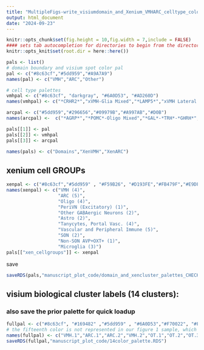 ```yaml
---
title: "MultipleFigs-write_visiumdomain_and_Xenium_VMHARC_celltype_colorpalettes"
output: html_document
date: "2024-09-23"
---
```


```r
knitr::opts_chunk$set(fig.height = 10,fig.width = 7,include = FALSE)
#### sets tab autocompletion for directories to begin from the directory containing the .Rproj session, instead of the script's directory if different
knitr::opts_knit$set(root.dir = here::here())
```

```r
pals <- list()
# domain boundary and visium spot color pal
pal <- c("#8c63cf","#5dd959","#A9A7A9")
names(pal) <- c("VMH","ARC","Other")

# cell type palettes
vmhpal <- c("#8c63cf", "darkgray", "#6A0D53", "#AD260D")
names(vmhpal) <- c("*CRHR2*","xVMH-Glia Mixed","*LAMP5*","xVMH Lateral Border")

arcpal <- c("#5dd959","#296656","#09979B","#A997AB","#D0B")
names(arcpal) <-  c("*AGRP*","*POMC*-Oligo Mixed","*GAL*-*TRH*-*GHRH*","*SLC17A7*-Glia Mixed","*TAC3*-*ESR1*")

pals[[1]] <- pal
pals[[2]] <- vmhpal
pals[[3]] <- arcpal

names(pals) <- c("Domains","XenVMH","XenARC")
```

## xenium cell GROUPs
```r
xenpal <- c("#8c63cf","#5dd959" , "#F59B26", "#D193FE","#FB479F","#E9DF00DF" ,"#A9A7A9","#00B3FD","#3D4047","#FF0DF7","#AD260D")
names(xenpal) <- c("VMH (4)",
                   "ARC (5)",
                   "Oligo (4)",
                   "PeriVN (Excitatory) (1)",
                   "Other GABAergic Neurons (2)",
                   "Astro (2)",
                   "Tanycytes, Portal Vasc. (4)",
                   "Vascular and Peripheral Immune (5)",
                   "SON (2)",
                   "Non-SON AVP+OXT+ (1)",
                   "Microglia (3)")
pals[["xen_cellgroups"]] <- xenpal
```

save
```r
saveRDS(pals,"manuscript_plot_code/domain_and_xencluster_palettes_CHECKPALNAMESBEFOREUS.RDS")
```

## visium biological cluster labels (14 clusters):
### also save the prior palette for quick loadup
```r
fullpal <- c("#8c63cf", "#169482" ,"#5dd959" , "#6A0D53","#F70022", "#F59B26", "#D1CA1C", "#551CFD", "#D193FE", "#3D4047", "#AD260D","#FF0DF7","#00B3FD","#FB479F")
# the fifteenth color is not represented in our figure 1 sample, which doesn't have one of the domains; since fig 1 is the only place we're using this palette just make that 15th color label whatever
names(fullpal) <- c("VMH.1","ARC.1","ARC.2","VMH.2","OT.1","OT.2","OT.3","GABA.1","PeriVN","SON","Vascular","Astro","Portal Vasc.","GABA.2")
saveRDS(fullpal,"manuscript_plot_code/14color_palette.RDS")
```


